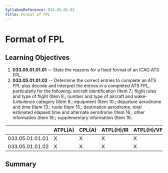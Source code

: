 ```yaml
---
SyllabusReference: 033.05.01.01
Title: Format of FPL
---
```


# Format of FPL

## Learning Objectives

1.  **033.05.01.01.01** -- State the reasons for a fixed format of an ICAO ATS
    FPL.
2.  **033.05.01.01.02** -- Determine the correct entries to complete an ATS FPL
    plus decode and interpret the entries in a completed ATS FPL, particularly
    for the following: aircraft identification (Item 7.; flight rules and type
    of flight (Item 8.; number and type of aircraft and wake-turbulence category
    (Item 9.; equipment (Item 10.; departure aerodrome and time (Item 13.; route
    (Item 15.; destination aerodrome, total estimated elapsed time and alternate
    aerodrome (Item 16.; other information (Item 18.; supplementary information
    (Item 19..

|                 | ATPL(A) | CPL(A) | ATPL(H)/IR | ATPL(H)/VFR | CPL(H) | IR  | CBIR(A) |
| --------------- | ------- | ------ | ---------- | ----------- | ------ | --- | ------- |
| 033.05.01.01.01 | X       | X      | X          | X           | X      | X   | X       |
| 033.05.01.01.02 | X       | X      | X          | X           | X      | X   | X       |

## Summary
